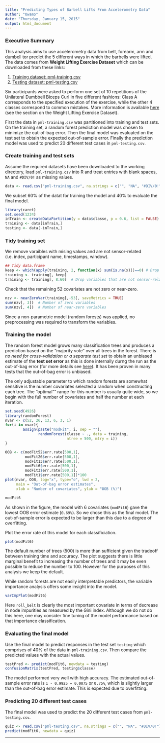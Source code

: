 ```yaml
---
title: "Predicting Types of Barbell Lifts From Accelerometry Data"
author: "Owamo"
date: "Thursday, January 15, 2015"
output: html_document
---
```


### Executive Summary
This analysis aims to use accelerometry data from belt, forearm, arm and dumbell tor predict the 5 different ways in which the barbells were lifted. The data comes from **Weight Lifting Exercise Dataset** which can be downloaded from these links:

1. [Training dataset: pml-training.csv][1]
2. [Testing dataset: pml-testing.csv][2]

Six participants were asked to perform one set of 10 repetitions of the Unilateral Dumbbell Biceps Curl in five different fashions: Class A corresponds to the specified execution of the exercise, while the other 4 classes correspond to common mistakes. More information is available [here][3] (see the section on the Weight Lifting Exercise Dataset).

First the data in `pml-training.csv` was partitioned into training and test sets. On the training set, a random forest prediction model was chosen to minimize the out-of-bag error. Then the final model was evaluated on the test set to obtain the expected out-of-sample error. Finally the prediction model was used to predict 20 different test cases in `pml-testing.csv`.

### Create training and test sets
Assume the required datasets have been downloaded to the working directory, load `pml-training.csv` into R and treat entries with blank spaces, `NA` and `#DIV/0!` as missing values.
```r
data <- read.csv("pml-training.csv", na.strings = c("", "NA", "#DIV/0!"))
```

We subset 60% of the datat for training the model and 40% to evaluate the final model. 
```r
library(caret)
set.seed(1234)
inTrain <- createDataPartition(y = data$classe, p = 0.6, list = FALSE)
training <- data[inTrain,]
testing <- data[-inTrain,]
```

### Tidy training set
We remove varaibles with mising values and are not sensor-related (i.e. index, participant name, timestamps, window). 
```r
## Tidy data.frame
keep <- which(apply(training, 2, function(x) sum(is.na(x)))==0) # Drop variables with missing values
training <- training[, keep]
training <- training[, 8:60]  # Drop variables that are not sensor-related
```

Check that the remaining 52 covariates are not zero or near-zero.
```r
nzv <- nearZeroVar(training[,-53], saveMetrics = TRUE)
sum(nzv[, 3])  # Number of zero variables
sum(nzv[, 4])  # Number of near-zero variables
```

Since a non-parametric model (random forests) was applied, no preprocessing was required to transform the variables.

### Training the model
The random forest model grows many classification trees and produces a prediction based on the "majority vote" over all trees in the forest. There is *no need for cross-validation or a separate test set* to obtain an unbiased estimate of the **test set error** as this is done internally durng the run as the out-of-bag error (for more details see [here][4]). It has been proven in many tests that the out-of-bag error is unbiased.

The only adjustable parameter to which random forests are somewhat sensitive is the number covariates selected a random when constructing each tree. The "optimal"" range for this number is usually quite wide, so we begin with the full number of covariates and half the number at each iteration.
```r
set.seed(4926)
library(randomForest)
nvar <- c(52, 26, 13, 6, 3, 1)
for(i in nvar){
        assign(paste("modFit", i, sep = ""),
               randomForest(classe ~ ., data = training, 
                            ntree = 500, mtry = i))
}

OOB <- c(modFit52$err.rate[500,1],
         modFit26$err.rate[500,1],
         modFit13$err.rate[500,1],
         modFit6$err.rate[500,1],
         modFit3$err.rate[500,1],
         modFit1$err.rate[500,1])*100
plot(nvar, OOB, log="x", type="o", lwd = 2,
     main = "Out-of-bag error estimates", 
     xlab = "Number of covariates", ylab = "OOB (%)")

modFit6
```

As shown in the figure, the model with 6 covariates (`modFit6`) gave the lowest OOB error estimate (`0.69%`). So we chose this as the final model. The out-of-sample error is expected to be larger than this due to a degree of overfitting.

Plot the error rate of this model for each classificiation.
```r
plot(modFit6)
```

The default number of trees (500) is more than sufficient given the tradeoff between training time and accuracy. The plot suggests there is little marginal benefit to increasing the number of trees and it may be even possible to reduce the number to 100. However for the purposes of this analysis we keep the default.

While random forests are not easily interpretable predictors, the variable importance analysis offers some insight into the model.
```r
varImpPlot(modFit6)
```

Here `roll_belt` is clearly the most important covariate in terms of decrease in node impurities as measured by the Gini index. Although we do not do this here, one may consider fine tuning of the model performance based on that importance classification.

### Evaluating the final model
Use the final model to predict responses in the test set `testing` which comprises of 40% of the data in `pml-training.csv`. Then compare the predicted values with the actual values.
```r
testPred <- predict(modFit6, newdata = testing)
confusionMatrix(testPred, testing$classe)
```

The model performed very well with high accuracy. The estimated out-of-sample error rate is `1 - 0.9925 = 0.0075` or `0.75%`, which is slightly larger than the out-of-bag error estimate. This is expected due to overfitting.

### Predicting 20 different test cases
The final model was used to predict the 20 different test cases from `pml-testing.csv`.
```r
quiz <- read.csv("pml-testing.csv", na.strings = c("", "NA", "#DIV/0!"))
predict(modFit6, newdata = quiz)
```

----
[1]: https://d396qusza40orc.cloudfront.net/predmachlearn/pml-training.csv "WLE training dataset"
[2]: https://d396qusza40orc.cloudfront.net/predmachlearn/pml-testing.csv "WLE testing dataset"
[3]: http://groupware.les.inf.puc-rio.br/har "WLE website"
[4]: http://www.stat.berkeley.edu/~breiman/RandomForests/cc_home.htm#ooberr "Random Forest website"